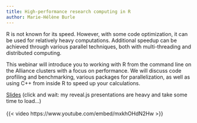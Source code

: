 ```yaml
---
title: High-performance research computing in R
author: Marie-Hélène Burle
---
```


:::{.def}

R is not known for its speed. However, with some code optimization, it can be used for relatively heavy computations. Additional speedup can be achieved through various parallel techniques, both with multi-threading and distributed computing.

This webinar will introduce you to working with R from the command line on the Alliance clusters with a focus on performance. We will discuss code profiling and benchmarking, various packages for parallelization, as well as using C++ from inside R to speed up your calculations.

:::

[Slides](intro_hpc_slides.qmd){.btn .btn-outline-primary} [(click and wait: my reveal.js presentations are heavy and take some time to load...)]{.inlinenote}
<br><br>
{{< video https://www.youtube.com/embed/mxkhOHdN2Hw >}}
